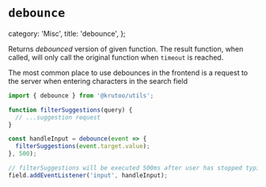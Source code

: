 # `debounce`

  category: 'Misc',
  title: 'debounce',
};

Returns _debounced_ version of given function.
The result function, when called, will only call the original function when `timeout` is reached.

The most common place to use debounces in the frontend is a request to the server when entering characters in the search field

```js
import { debounce } from '@krutoo/utils';

function filterSuggestions(query) {
  // ...suggestion request
}

const handleInput = debounce(event => {
  filterSuggestions(event.target.value);
}, 500);

// filterSuggestions will be executed 500ms after user has stopped typing
field.addEventListener('input', handleInput);
```
